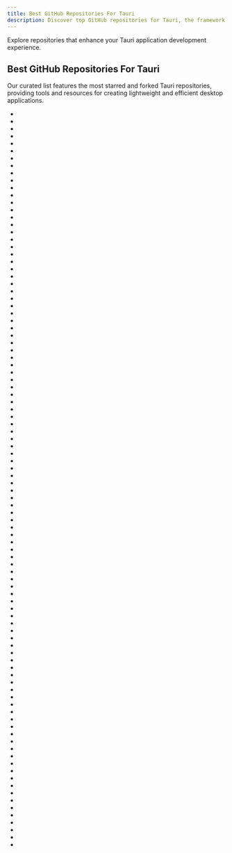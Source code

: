 ```yaml
---
title: Best GitHub Repositories For Tauri
description: Discover top GitHub repositories for Tauri, the framework for building desktop apps with web technologies.
---
```

Explore repositories that enhance your Tauri application development experience.

## Best GitHub Repositories For Tauri

Our curated list features the most starred and forked Tauri repositories, providing tools and resources for creating lightweight and efficient desktop applications.

- <Badge owner="tauri-apps" repoName="tauri" stars="https://img.shields.io/github/stars/tauri-apps/tauri?style=flat&logoSize=auto" forks="https://img.shields.io/github/forks/tauri-apps/tauri?style=flat&logoSize=auto"/>
- <Badge owner="ChatGPTNextWeb" repoName="ChatGPT-Next-Web" stars="https://img.shields.io/github/stars/ChatGPTNextWeb/ChatGPT-Next-Web?style=flat&logoSize=auto" forks="https://img.shields.io/github/forks/ChatGPTNextWeb/ChatGPT-Next-Web?style=flat&logoSize=auto"/>
- <Badge owner="lencx" repoName="ChatGPT" stars="https://img.shields.io/github/stars/lencx/ChatGPT?style=flat&logoSize=auto" forks="https://img.shields.io/github/forks/lencx/ChatGPT?style=flat&logoSize=auto"/>
- <Badge owner="clash-verge-rev" repoName="clash-verge-rev" stars="https://img.shields.io/github/stars/clash-verge-rev/clash-verge-rev?style=flat&logoSize=auto" forks="https://img.shields.io/github/forks/clash-verge-rev/clash-verge-rev?style=flat&logoSize=auto"/>
- <Badge owner="tw93" repoName="Pake" stars="https://img.shields.io/github/stars/tw93/Pake?style=flat&logoSize=auto" forks="https://img.shields.io/github/forks/tw93/Pake?style=flat&logoSize=auto"/>
- <Badge owner="zzzgydi" repoName="clash-verge" stars="https://img.shields.io/github/stars/zzzgydi/clash-verge?style=flat&logoSize=auto" forks="https://img.shields.io/github/forks/zzzgydi/clash-verge?style=flat&logoSize=auto"/>
- <Badge owner="learn-anything" repoName="learn-anything" stars="https://img.shields.io/github/stars/learn-anything/learn-anything?style=flat&logoSize=auto" forks="https://img.shields.io/github/forks/learn-anything/learn-anything?style=flat&logoSize=auto"/>
- <Badge owner="gitbutlerapp" repoName="gitbutler" stars="https://img.shields.io/github/stars/gitbutlerapp/gitbutler?style=flat&logoSize=auto" forks="https://img.shields.io/github/forks/gitbutlerapp/gitbutler?style=flat&logoSize=auto"/>
- <Badge owner="pot-app" repoName="pot-desktop" stars="https://img.shields.io/github/stars/pot-app/pot-desktop?style=flat&logoSize=auto" forks="https://img.shields.io/github/forks/pot-app/pot-desktop?style=flat&logoSize=auto"/>
- <Badge owner="libnyanpasu" repoName="clash-nyanpasu" stars="https://img.shields.io/github/stars/libnyanpasu/clash-nyanpasu?style=flat&logoSize=auto" forks="https://img.shields.io/github/forks/libnyanpasu/clash-nyanpasu?style=flat&logoSize=auto"/>
- <Badge owner="rustdesk" repoName="rustdesk-server" stars="https://img.shields.io/github/stars/rustdesk/rustdesk-server?style=flat&logoSize=auto" forks="https://img.shields.io/github/forks/rustdesk/rustdesk-server?style=flat&logoSize=auto"/>
- <Badge owner="CapSoftware" repoName="Cap" stars="https://img.shields.io/github/stars/CapSoftware/Cap?style=flat&logoSize=auto" forks="https://img.shields.io/github/forks/CapSoftware/Cap?style=flat&logoSize=auto"/>
- <Badge owner="kimlimjustin" repoName="xplorer" stars="https://img.shields.io/github/stars/kimlimjustin/xplorer?style=flat&logoSize=auto" forks="https://img.shields.io/github/forks/kimlimjustin/xplorer?style=flat&logoSize=auto"/>
- <Badge owner="tauri-apps" repoName="awesome-tauri" stars="https://img.shields.io/github/stars/tauri-apps/awesome-tauri?style=flat&logoSize=auto" forks="https://img.shields.io/github/forks/tauri-apps/awesome-tauri?style=flat&logoSize=auto"/>
- <Badge owner="lencx" repoName="nofwl" stars="https://img.shields.io/github/stars/lencx/nofwl?style=flat&logoSize=auto" forks="https://img.shields.io/github/forks/lencx/nofwl?style=flat&logoSize=auto"/>
- <Badge owner="tauri-apps" repoName="wry" stars="https://img.shields.io/github/stars/tauri-apps/wry?style=flat&logoSize=auto" forks="https://img.shields.io/github/forks/tauri-apps/wry?style=flat&logoSize=auto"/>
- <Badge owner="spieglt" repoName="FlyingCarpet" stars="https://img.shields.io/github/stars/spieglt/FlyingCarpet?style=flat&logoSize=auto" forks="https://img.shields.io/github/forks/spieglt/FlyingCarpet?style=flat&logoSize=auto"/>
- <Badge owner="eythaann" repoName="Seelen-UI" stars="https://img.shields.io/github/stars/eythaann/Seelen-UI?style=flat&logoSize=auto" forks="https://img.shields.io/github/forks/eythaann/Seelen-UI?style=flat&logoSize=auto"/>
- <Badge owner="padloc" repoName="padloc" stars="https://img.shields.io/github/stars/padloc/padloc?style=flat&logoSize=auto" forks="https://img.shields.io/github/forks/padloc/padloc?style=flat&logoSize=auto"/>
- <Badge owner="shiyutim" repoName="tickets" stars="https://img.shields.io/github/stars/shiyutim/tickets?style=flat&logoSize=auto" forks="https://img.shields.io/github/forks/shiyutim/tickets?style=flat&logoSize=auto"/>
- <Badge owner="Priler" repoName="jarvis" stars="https://img.shields.io/github/stars/Priler/jarvis?style=flat&logoSize=auto" forks="https://img.shields.io/github/forks/Priler/jarvis?style=flat&logoSize=auto"/>
- <Badge owner="btpf" repoName="Alexandria" stars="https://img.shields.io/github/stars/btpf/Alexandria?style=flat&logoSize=auto" forks="https://img.shields.io/github/forks/btpf/Alexandria?style=flat&logoSize=auto"/>
- <Badge owner="EcoPasteHub" repoName="EcoPaste" stars="https://img.shields.io/github/stars/EcoPasteHub/EcoPaste?style=flat&logoSize=auto" forks="https://img.shields.io/github/forks/EcoPasteHub/EcoPaste?style=flat&logoSize=auto"/>
- <Badge owner="sonnylazuardi" repoName="chat-ai-desktop" stars="https://img.shields.io/github/stars/sonnylazuardi/chat-ai-desktop?style=flat&logoSize=auto" forks="https://img.shields.io/github/forks/sonnylazuardi/chat-ai-desktop?style=flat&logoSize=auto"/>
- <Badge owner="yaakapp" repoName="app" stars="https://img.shields.io/github/stars/yaakapp/app?style=flat&logoSize=auto" forks="https://img.shields.io/github/forks/yaakapp/app?style=flat&logoSize=auto"/>
- <Badge owner="Synaptrix" repoName="ChatGPT-Desktop" stars="https://img.shields.io/github/stars/Synaptrix/ChatGPT-Desktop?style=flat&logoSize=auto" forks="https://img.shields.io/github/forks/Synaptrix/ChatGPT-Desktop?style=flat&logoSize=auto"/>
- <Badge owner="socketsupply" repoName="socket" stars="https://img.shields.io/github/stars/socketsupply/socket?style=flat&logoSize=auto" forks="https://img.shields.io/github/forks/socketsupply/socket?style=flat&logoSize=auto"/>
- <Badge owner="tauri-apps" repoName="tao" stars="https://img.shields.io/github/stars/tauri-apps/tao?style=flat&logoSize=auto" forks="https://img.shields.io/github/forks/tauri-apps/tao?style=flat&logoSize=auto"/>
- <Badge owner="ZaneH" repoName="piano-trainer" stars="https://img.shields.io/github/stars/ZaneH/piano-trainer?style=flat&logoSize=auto" forks="https://img.shields.io/github/forks/ZaneH/piano-trainer?style=flat&logoSize=auto"/>
- <Badge owner="kkoomen" repoName="pointless" stars="https://img.shields.io/github/stars/kkoomen/pointless?style=flat&logoSize=auto" forks="https://img.shields.io/github/forks/kkoomen/pointless?style=flat&logoSize=auto"/>
- <Badge owner="Elanis" repoName="web-to-desktop-framework-comparison" stars="https://img.shields.io/github/stars/Elanis/web-to-desktop-framework-comparison?style=flat&logoSize=auto" forks="https://img.shields.io/github/forks/Elanis/web-to-desktop-framework-comparison?style=flat&logoSize=auto"/>
- <Badge owner="yuezk" repoName="GlobalProtect-openconnect" stars="https://img.shields.io/github/stars/yuezk/GlobalProtect-openconnect?style=flat&logoSize=auto" forks="https://img.shields.io/github/forks/yuezk/GlobalProtect-openconnect?style=flat&logoSize=auto"/>
- <Badge owner="tareqimbasher" repoName="NetPad" stars="https://img.shields.io/github/stars/tareqimbasher/NetPad?style=flat&logoSize=auto" forks="https://img.shields.io/github/forks/tareqimbasher/NetPad?style=flat&logoSize=auto"/>
- <Badge owner="agmmnn" repoName="tauri-ui" stars="https://img.shields.io/github/stars/agmmnn/tauri-ui?style=flat&logoSize=auto" forks="https://img.shields.io/github/forks/agmmnn/tauri-ui?style=flat&logoSize=auto"/>
- <Badge owner="webosbrew" repoName="dev-manager-desktop" stars="https://img.shields.io/github/stars/webosbrew/dev-manager-desktop?style=flat&logoSize=auto" forks="https://img.shields.io/github/forks/webosbrew/dev-manager-desktop?style=flat&logoSize=auto"/>
- <Badge owner="Graviton-Code-Editor" repoName="Graviton-App" stars="https://img.shields.io/github/stars/Graviton-Code-Editor/Graviton-App?style=flat&logoSize=auto" forks="https://img.shields.io/github/forks/Graviton-Code-Editor/Graviton-App?style=flat&logoSize=auto"/>
- <Badge owner="surrealdb" repoName="surrealist" stars="https://img.shields.io/github/stars/surrealdb/surrealist?style=flat&logoSize=auto" forks="https://img.shields.io/github/forks/surrealdb/surrealist?style=flat&logoSize=auto"/>
- <Badge owner="tk04" repoName="Marker" stars="https://img.shields.io/github/stars/tk04/Marker?style=flat&logoSize=auto" forks="https://img.shields.io/github/forks/tk04/Marker?style=flat&logoSize=auto"/>
- <Badge owner="fosslife" repoName="devtools-x" stars="https://img.shields.io/github/stars/fosslife/devtools-x?style=flat&logoSize=auto" forks="https://img.shields.io/github/forks/fosslife/devtools-x?style=flat&logoSize=auto"/>
- <Badge owner="tauri-apps" repoName="create-tauri-app" stars="https://img.shields.io/github/stars/tauri-apps/create-tauri-app?style=flat&logoSize=auto" forks="https://img.shields.io/github/forks/tauri-apps/create-tauri-app?style=flat&logoSize=auto"/>
- <Badge owner="stumpapp" repoName="stump" stars="https://img.shields.io/github/stars/stumpapp/stump?style=flat&logoSize=auto" forks="https://img.shields.io/github/forks/stumpapp/stump?style=flat&logoSize=auto"/>
- <Badge owner="astrodon" repoName="astrodon" stars="https://img.shields.io/github/stars/astrodon/astrodon?style=flat&logoSize=auto" forks="https://img.shields.io/github/forks/astrodon/astrodon?style=flat&logoSize=auto"/>
- <Badge owner="Steve-xmh" repoName="applemusic-like-lyrics" stars="https://img.shields.io/github/stars/Steve-xmh/applemusic-like-lyrics?style=flat&logoSize=auto" forks="https://img.shields.io/github/forks/Steve-xmh/applemusic-like-lyrics?style=flat&logoSize=auto"/>
- <Badge owner="tauri-apps" repoName="plugins-workspace" stars="https://img.shields.io/github/stars/tauri-apps/plugins-workspace?style=flat&logoSize=auto" forks="https://img.shields.io/github/forks/tauri-apps/plugins-workspace?style=flat&logoSize=auto"/>
- <Badge owner="aptabase" repoName="aptabase" stars="https://img.shields.io/github/stars/aptabase/aptabase?style=flat&logoSize=auto" forks="https://img.shields.io/github/forks/aptabase/aptabase?style=flat&logoSize=auto"/>
- <Badge owner="conaticus" repoName="FileExplorer" stars="https://img.shields.io/github/stars/conaticus/FileExplorer?style=flat&logoSize=auto" forks="https://img.shields.io/github/forks/conaticus/FileExplorer?style=flat&logoSize=auto"/>
- <Badge owner="tauri-apps" repoName="tauri-action" stars="https://img.shields.io/github/stars/tauri-apps/tauri-action?style=flat&logoSize=auto" forks="https://img.shields.io/github/forks/tauri-apps/tauri-action?style=flat&logoSize=auto"/>
- <Badge owner="jetli" repoName="rust-yew-realworld-example-app" stars="https://img.shields.io/github/stars/jetli/rust-yew-realworld-example-app?style=flat&logoSize=auto" forks="https://img.shields.io/github/forks/jetli/rust-yew-realworld-example-app?style=flat&logoSize=auto"/>
- <Badge owner="1111mp" repoName="nvm-desktop" stars="https://img.shields.io/github/stars/1111mp/nvm-desktop?style=flat&logoSize=auto" forks="https://img.shields.io/github/forks/1111mp/nvm-desktop?style=flat&logoSize=auto"/>
- <Badge owner="uappkit" repoName="uapp" stars="https://img.shields.io/github/stars/uappkit/uapp?style=flat&logoSize=auto" forks="https://img.shields.io/github/forks/uappkit/uapp?style=flat&logoSize=auto"/>
- <Badge owner="PasteBar" repoName="PasteBarApp" stars="https://img.shields.io/github/stars/PasteBar/PasteBarApp?style=flat&logoSize=auto" forks="https://img.shields.io/github/forks/PasteBar/PasteBarApp?style=flat&logoSize=auto"/>
- <Badge owner="hcavarsan" repoName="kftray" stars="https://img.shields.io/github/stars/hcavarsan/kftray?style=flat&logoSize=auto" forks="https://img.shields.io/github/forks/hcavarsan/kftray?style=flat&logoSize=auto"/>
- <Badge owner="WilliamVenner" repoName="gmpublisher" stars="https://img.shields.io/github/stars/WilliamVenner/gmpublisher?style=flat&logoSize=auto" forks="https://img.shields.io/github/forks/WilliamVenner/gmpublisher?style=flat&logoSize=auto"/>
- <Badge owner="tauri-apps" repoName="tauri-docs" stars="https://img.shields.io/github/stars/tauri-apps/tauri-docs?style=flat&logoSize=auto" forks="https://img.shields.io/github/forks/tauri-apps/tauri-docs?style=flat&logoSize=auto"/>
- <Badge owner="MirrorX-Desktop" repoName="MirrorX" stars="https://img.shields.io/github/stars/MirrorX-Desktop/MirrorX?style=flat&logoSize=auto" forks="https://img.shields.io/github/forks/MirrorX-Desktop/MirrorX?style=flat&logoSize=auto"/>
- <Badge owner="tranxuanthang" repoName="lrcget" stars="https://img.shields.io/github/stars/tranxuanthang/lrcget?style=flat&logoSize=auto" forks="https://img.shields.io/github/forks/tranxuanthang/lrcget?style=flat&logoSize=auto"/>
- <Badge owner="kwaroran" repoName="RisuAI" stars="https://img.shields.io/github/stars/kwaroran/RisuAI?style=flat&logoSize=auto" forks="https://img.shields.io/github/forks/kwaroran/RisuAI?style=flat&logoSize=auto"/>
- <Badge owner="drl990114" repoName="MarkFlowy" stars="https://img.shields.io/github/stars/drl990114/MarkFlowy?style=flat&logoSize=auto" forks="https://img.shields.io/github/forks/drl990114/MarkFlowy?style=flat&logoSize=auto"/>
- <Badge owner="colinlienard" repoName="gitlight" stars="https://img.shields.io/github/stars/colinlienard/gitlight?style=flat&logoSize=auto" forks="https://img.shields.io/github/forks/colinlienard/gitlight?style=flat&logoSize=auto"/>
- <Badge owner="prayag17" repoName="Blink" stars="https://img.shields.io/github/stars/prayag17/Blink?style=flat&logoSize=auto" forks="https://img.shields.io/github/forks/prayag17/Blink?style=flat&logoSize=auto"/>
- <Badge owner="kanriapp" repoName="kanri" stars="https://img.shields.io/github/stars/kanriapp/kanri?style=flat&logoSize=auto" forks="https://img.shields.io/github/forks/kanriapp/kanri?style=flat&logoSize=auto"/>
- <Badge owner="emuell" repoName="restic-browser" stars="https://img.shields.io/github/stars/emuell/restic-browser?style=flat&logoSize=auto" forks="https://img.shields.io/github/forks/emuell/restic-browser?style=flat&logoSize=auto"/>
- <Badge owner="KiwiTalk" repoName="KiwiTalk" stars="https://img.shields.io/github/stars/KiwiTalk/KiwiTalk?style=flat&logoSize=auto" forks="https://img.shields.io/github/forks/KiwiTalk/KiwiTalk?style=flat&logoSize=auto"/>
- <Badge owner="shion-app" repoName="shion" stars="https://img.shields.io/github/stars/shion-app/shion?style=flat&logoSize=auto" forks="https://img.shields.io/github/forks/shion-app/shion?style=flat&logoSize=auto"/>
- <Badge owner="ParthJadhav" repoName="Verve" stars="https://img.shields.io/github/stars/ParthJadhav/Verve?style=flat&logoSize=auto" forks="https://img.shields.io/github/forks/ParthJadhav/Verve?style=flat&logoSize=auto"/>
- <Badge owner="agmmnn" repoName="tauri-controls" stars="https://img.shields.io/github/stars/agmmnn/tauri-controls?style=flat&logoSize=auto" forks="https://img.shields.io/github/forks/agmmnn/tauri-controls?style=flat&logoSize=auto"/>
- <Badge owner="ZacharyL2" repoName="KeyEcho" stars="https://img.shields.io/github/stars/ZacharyL2/KeyEcho?style=flat&logoSize=auto" forks="https://img.shields.io/github/forks/ZacharyL2/KeyEcho?style=flat&logoSize=auto"/>
- <Badge owner="bramblex" repoName="niva" stars="https://img.shields.io/github/stars/bramblex/niva?style=flat&logoSize=auto" forks="https://img.shields.io/github/forks/bramblex/niva?style=flat&logoSize=auto"/>
- <Badge owner="tauri-apps" repoName="window-vibrancy" stars="https://img.shields.io/github/stars/tauri-apps/window-vibrancy?style=flat&logoSize=auto" forks="https://img.shields.io/github/forks/tauri-apps/window-vibrancy?style=flat&logoSize=auto"/>
- <Badge owner="AkiChase" repoName="scrcpy-mask" stars="https://img.shields.io/github/stars/AkiChase/scrcpy-mask?style=flat&logoSize=auto" forks="https://img.shields.io/github/forks/AkiChase/scrcpy-mask?style=flat&logoSize=auto"/>
- <Badge owner="franciscoBSalgueiro" repoName="en-croissant" stars="https://img.shields.io/github/stars/franciscoBSalgueiro/en-croissant?style=flat&logoSize=auto" forks="https://img.shields.io/github/forks/franciscoBSalgueiro/en-croissant?style=flat&logoSize=auto"/>
- <Badge owner="SpikeHD" repoName="Dorion" stars="https://img.shields.io/github/stars/SpikeHD/Dorion?style=flat&logoSize=auto" forks="https://img.shields.io/github/forks/SpikeHD/Dorion?style=flat&logoSize=auto"/>
- <Badge owner="mcthesw" repoName="game-save-manager" stars="https://img.shields.io/github/stars/mcthesw/game-save-manager?style=flat&logoSize=auto" forks="https://img.shields.io/github/forks/mcthesw/game-save-manager?style=flat&logoSize=auto"/>
- <Badge owner="Cubxity" repoName="typstudio" stars="https://img.shields.io/github/stars/Cubxity/typstudio?style=flat&logoSize=auto" forks="https://img.shields.io/github/forks/Cubxity/typstudio?style=flat&logoSize=auto"/>
- <Badge owner="mdSilo" repoName="mdSilo-app" stars="https://img.shields.io/github/stars/mdSilo/mdSilo-app?style=flat&logoSize=auto" forks="https://img.shields.io/github/forks/mdSilo/mdSilo-app?style=flat&logoSize=auto"/>
- <Badge owner="lencx" repoName="tauri-tutorial" stars="https://img.shields.io/github/stars/lencx/tauri-tutorial?style=flat&logoSize=auto" forks="https://img.shields.io/github/forks/lencx/tauri-tutorial?style=flat&logoSize=auto"/>
- <Badge owner="HuLaSpark" repoName="HuLa" stars="https://img.shields.io/github/stars/HuLaSpark/HuLa?style=flat&logoSize=auto" forks="https://img.shields.io/github/forks/HuLaSpark/HuLa?style=flat&logoSize=auto"/>
- <Badge owner="Odyssey-Team" repoName="Taurine" stars="https://img.shields.io/github/stars/Odyssey-Team/Taurine?style=flat&logoSize=auto" forks="https://img.shields.io/github/forks/Odyssey-Team/Taurine?style=flat&logoSize=auto"/>
- <Badge owner="stacksjs" repoName="stacks" stars="https://img.shields.io/github/stars/stacksjs/stacks?style=flat&logoSize=auto" forks="https://img.shields.io/github/forks/stacksjs/stacks?style=flat&logoSize=auto"/>
- <Badge owner="Borber" repoName="Tran" stars="https://img.shields.io/github/stars/Borber/Tran?style=flat&logoSize=auto" forks="https://img.shields.io/github/forks/Borber/Tran?style=flat&logoSize=auto"/>
- <Badge owner="lecepin" repoName="douyin-downloader" stars="https://img.shields.io/github/stars/lecepin/douyin-downloader?style=flat&logoSize=auto" forks="https://img.shields.io/github/forks/lecepin/douyin-downloader?style=flat&logoSize=auto"/>
- <Badge owner="tauri-apps" repoName="tauri-vscode" stars="https://img.shields.io/github/stars/tauri-apps/tauri-vscode?style=flat&logoSize=auto" forks="https://img.shields.io/github/forks/tauri-apps/tauri-vscode?style=flat&logoSize=auto"/>
- <Badge owner="atilafassina" repoName="quantum" stars="https://img.shields.io/github/stars/atilafassina/quantum?style=flat&logoSize=auto" forks="https://img.shields.io/github/forks/atilafassina/quantum?style=flat&logoSize=auto"/>
- <Badge owner="Raicuparta" repoName="rai-pal" stars="https://img.shields.io/github/stars/Raicuparta/rai-pal?style=flat&logoSize=auto" forks="https://img.shields.io/github/forks/Raicuparta/rai-pal?style=flat&logoSize=auto"/>
- <Badge owner="basharovV" repoName="musicat" stars="https://img.shields.io/github/stars/basharovV/musicat?style=flat&logoSize=auto" forks="https://img.shields.io/github/forks/basharovV/musicat?style=flat&logoSize=auto"/>
- <Badge owner="aptakube" repoName="aptakube" stars="https://img.shields.io/github/stars/aptakube/aptakube?style=flat&logoSize=auto" forks="https://img.shields.io/github/forks/aptakube/aptakube?style=flat&logoSize=auto"/>
- <Badge owner="mantou132" repoName="nesbox" stars="https://img.shields.io/github/stars/mantou132/nesbox?style=flat&logoSize=auto" forks="https://img.shields.io/github/forks/mantou132/nesbox?style=flat&logoSize=auto"/>
- <Badge owner="tauri-apps" repoName="tauri-plugin-sql" stars="https://img.shields.io/github/stars/tauri-apps/tauri-plugin-sql?style=flat&logoSize=auto" forks="https://img.shields.io/github/forks/tauri-apps/tauri-plugin-sql?style=flat&logoSize=auto"/>
- <Badge owner="tauri-apps" repoName="vue-cli-plugin-tauri" stars="https://img.shields.io/github/stars/tauri-apps/vue-cli-plugin-tauri?style=flat&logoSize=auto" forks="https://img.shields.io/github/forks/tauri-apps/vue-cli-plugin-tauri?style=flat&logoSize=auto"/>
- <Badge owner="mmpneo" repoName="curses" stars="https://img.shields.io/github/stars/mmpneo/curses?style=flat&logoSize=auto" forks="https://img.shields.io/github/forks/mmpneo/curses?style=flat&logoSize=auto"/>
- <Badge owner="eliaperantoni" repoName="spaceman" stars="https://img.shields.io/github/stars/eliaperantoni/spaceman?style=flat&logoSize=auto" forks="https://img.shields.io/github/forks/eliaperantoni/spaceman?style=flat&logoSize=auto"/>
- <Badge owner="specta-rs" repoName="tauri-specta" stars="https://img.shields.io/github/stars/specta-rs/tauri-specta?style=flat&logoSize=auto" forks="https://img.shields.io/github/forks/specta-rs/tauri-specta?style=flat&logoSize=auto"/>
- <Badge owner="alley-rs" repoName="fluxy" stars="https://img.shields.io/github/stars/alley-rs/fluxy?style=flat&logoSize=auto" forks="https://img.shields.io/github/forks/alley-rs/fluxy?style=flat&logoSize=auto"/>
- <Badge owner="Levminer" repoName="authme" stars="https://img.shields.io/github/stars/Levminer/authme?style=flat&logoSize=auto" forks="https://img.shields.io/github/forks/Levminer/authme?style=flat&logoSize=auto"/>
- <Badge owner="tauri-apps" repoName="tauri-egui" stars="https://img.shields.io/github/stars/tauri-apps/tauri-egui?style=flat&logoSize=auto" forks="https://img.shields.io/github/forks/tauri-apps/tauri-egui?style=flat&logoSize=auto"/>
- <Badge owner="work7z" repoName="LafTools" stars="https://img.shields.io/github/stars/work7z/LafTools?style=flat&logoSize=auto" forks="https://img.shields.io/github/forks/work7z/LafTools?style=flat&logoSize=auto"/>
- <Badge owner="G07cha" repoName="pomodoro" stars="https://img.shields.io/github/stars/G07cha/pomodoro?style=flat&logoSize=auto" forks="https://img.shields.io/github/forks/G07cha/pomodoro?style=flat&logoSize=auto"/>
- <Badge owner="yooneskh" repoName="vite-tauri-template" stars="https://img.shields.io/github/stars/yooneskh/vite-tauri-template?style=flat&logoSize=auto" forks="https://img.shields.io/github/forks/yooneskh/vite-tauri-template?style=flat&logoSize=auto"/>
- <Badge owner="edgenai" repoName="edgen" stars="https://img.shields.io/github/stars/edgenai/edgen?style=flat&logoSize=auto" forks="https://img.shields.io/github/forks/edgenai/edgen?style=flat&logoSize=auto"/>
- <Badge owner="overlayeddev" repoName="overlayed" stars="https://img.shields.io/github/stars/overlayeddev/overlayed?style=flat&logoSize=auto" forks="https://img.shields.io/github/forks/overlayeddev/overlayed?style=flat&logoSize=auto"/>